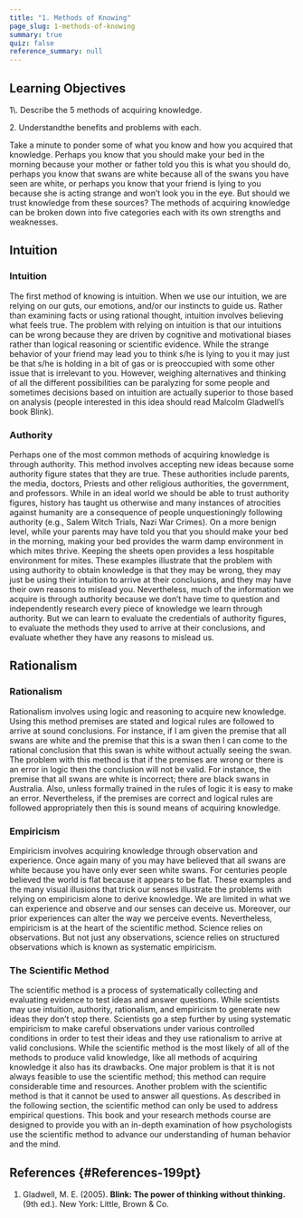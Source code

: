 ```yaml
---
title: "1. Methods of Knowing"
page_slug: 1-methods-of-knowing
summary: true
quiz: false
reference_summary: null
---
```

<section className="content-chunk" aria-labelledby="Learning-Objectives-198pt" data-subsection-id="Learning-Objectives-198pt" data-show-header="false">

<h2 className="sr-only" id="Learning-Objectives-198pt">Learning Objectives</h2>

<Info title="Learning Objectives">
1\. Describe the 5 methods of acquiring knowledge.

2\. Understandthe benefits and problems with each.
</Info>

Take a minute to ponder some of what you know and how you acquired that knowledge. Perhaps you know that you should make your bed in the morning because your mother or father told you this is what you should do, perhaps you know that swans are white because all of the swans you have seen are white, or perhaps you know that your friend is lying to you because she is acting strange and won’t look you in the eye. But should we trust knowledge from these sources? The methods of acquiring knowledge can be broken down into five categories each with its own strengths and weaknesses.

</section>

<section className="content-chunk" aria-labelledby="Intuition-752t" data-subsection-id="Intuition-752t" data-show-header="false">

<h2 className="sr-only" id="Intuition-752t">Intuition</h2>

### Intuition

The first method of knowing is intuition. When we use our intuition, we are relying on our guts, our emotions, and/or our instincts to guide us. Rather than examining facts or using rational thought, intuition involves believing what feels true. The problem with relying on intuition is that our intuitions can be wrong because they are driven by cognitive and motivational biases rather than logical reasoning or scientific evidence. While the strange behavior of your friend may lead you to think s/he is lying to you it may just be that s/he is holding in a bit of gas or is preoccupied with some other issue that is irrelevant to you. However, weighing alternatives and thinking of all the different possibilities can be paralyzing for some people and sometimes decisions based on intuition are actually superior to those based on analysis (people interested in this idea should read Malcolm Gladwell’s book Blink).

### Authority

Perhaps one of the most common methods of acquiring knowledge is through authority. This method involves accepting new ideas because some authority figure states that they are true. These authorities include parents, the media, doctors, Priests and other religious authorities, the government, and professors. While in an ideal world we should be able to trust authority figures, history has taught us otherwise and many instances of atrocities against humanity are a consequence of people unquestioningly following authority (e.g., Salem Witch Trials, Nazi War Crimes). On a more benign level, while your parents may have told you that you should make your bed in the morning, making your bed provides the warm damp environment in which mites thrive. Keeping the sheets open provides a less hospitable environment for mites. These examples illustrate that the problem with using authority to obtain knowledge is that they may be wrong, they may just be using their intuition to arrive at their conclusions, and they may have their own reasons to mislead you. Nevertheless, much of the information we acquire is through authority because we don’t have time to question and independently research every piece of knowledge we learn through authority. But we can learn to evaluate the credentials of authority figures, to evaluate the methods they used to arrive at their conclusions, and evaluate whether they have any reasons to mislead us.

</section>

<section className="content-chunk" aria-labelledby="Rationalism-754t" data-subsection-id="Rationalism-754t" data-show-header="false">

<h2 className="sr-only" id="Rationalism-754t">Rationalism</h2>

### Rationalism

Rationalism involves using logic and reasoning to acquire new knowledge. Using this method premises are stated and logical rules are followed to arrive at sound conclusions. For instance, if I am given the premise that all swans are white and the premise that this is a swan then I can come to the rational conclusion that this swan is white without actually seeing the swan. The problem with this method is that if the premises are wrong or there is an error in logic then the conclusion will not be valid. For instance, the premise that all swans are white is incorrect; there are black swans in Australia. Also, unless formally trained in the rules of logic it is easy to make an error. Nevertheless, if the premises are correct and logical rules are followed appropriately then this is sound means of acquiring knowledge.

### Empiricism

Empiricism involves acquiring knowledge through observation and experience. Once again many of you may have believed that all swans are white because you have only ever seen white swans. For centuries people believed the world is flat because it appears to be flat. These examples and the many visual illusions that trick our senses illustrate the problems with relying on empiricism alone to derive knowledge. We are limited in what we can experience and observe and our senses can deceive us. Moreover, our prior experiences can alter the way we perceive events. Nevertheless, empiricism is at the heart of the scientific method. Science relies on observations. But not just any observations, science relies on structured observations which is known as systematic empiricism.

### The Scientific Method

The scientific method is a process of systematically collecting and evaluating evidence to test ideas and answer questions. While scientists may use intuition, authority, rationalism, and empiricism to generate new ideas they don’t stop there. Scientists go a step further by using systematic empiricism to make careful observations under various controlled conditions in order to test their ideas and they use rationalism to arrive at valid conclusions. While the scientific method is the most likely of all of the methods to produce valid knowledge, like all methods of acquiring knowledge it also has its drawbacks. One major problem is that it is not always feasible to use the scientific method; this method can require considerable time and resources. Another problem with the scientific method is that it cannot be used to answer all questions. As described in the following section, the scientific method can only be used to address empirical questions. This book and your research methods course are designed to provide you with an in-depth examination of how psychologists use the scientific method to advance our understanding of human behavior and the mind.

</section>

<section className="content-chunk" aria-labelledby="References-199pt" data-subsection-id="References-199pt" data-show-header="true">

## References \{#References-199pt}

1.  Gladwell, M. E. (2005). __Blink: The power of thinking without thinking.__ (9th ed.). New York: Little, Brown & Co.

</section>

